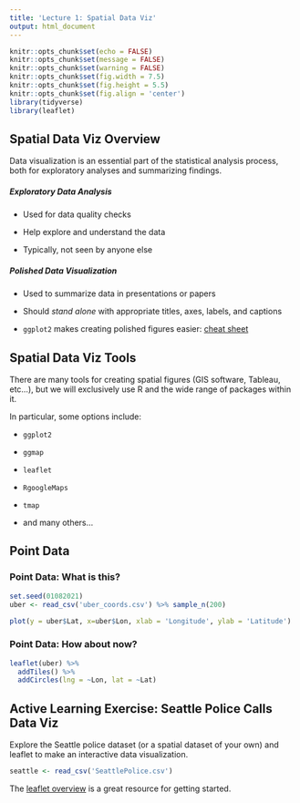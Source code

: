 ```yaml
---
title: 'Lecture 1: Spatial Data Viz'
output: html_document
---
```


```r
knitr::opts_chunk$set(echo = FALSE)
knitr::opts_chunk$set(message = FALSE)
knitr::opts_chunk$set(warning = FALSE)
knitr::opts_chunk$set(fig.width = 7.5)
knitr::opts_chunk$set(fig.height = 5.5)
knitr::opts_chunk$set(fig.align = 'center')
library(tidyverse)
library(leaflet)
```


## Spatial Data Viz Overview

Data visualization is an essential part of the statistical analysis process, both for exploratory analyses and summarizing findings.

##### Exploratory Data Analysis

- Used for data quality checks

- Help explore and understand the data

- Typically, not seen by anyone else

##### Polished Data Visualization

- Used to summarize data in presentations or papers

- Should *stand alone* with appropriate titles, axes, labels, and captions

- `ggplot2` makes creating polished figures easier: [cheat sheet](https://www.rstudio.com/wp-content/uploads/2016/11/ggplot2-cheatsheet-2.1.pdf)

## Spatial Data Viz Tools

There are many tools for creating spatial figures (GIS software, Tableau, etc...), but we will exclusively use R and the wide range of packages within it.

In particular, some options include:

- `ggplot2`

- `ggmap`

- `leaflet`

- `RgoogleMaps`

- `tmap`

- and many others...


## Point Data

### Point Data: What is this?
```r
set.seed(01082021)
uber <- read_csv('uber_coords.csv') %>% sample_n(200)

plot(y = uber$Lat, x=uber$Lon, xlab = 'Longitude', ylab = 'Latitude')
```


### Point Data: How about now?
```r
leaflet(uber) %>%
  addTiles() %>%
  addCircles(lng = ~Lon, lat = ~Lat)
```


## Active Learning Exercise: Seattle Police Calls Data Viz

Explore the Seattle police dataset (or a spatial dataset of your own) and leaflet to make an interactive data visualization.

```r
seattle <- read_csv('SeattlePolice.csv')
```

The [leaflet overview](https://rstudio.github.io/leaflet/) is a great resource for getting started.
